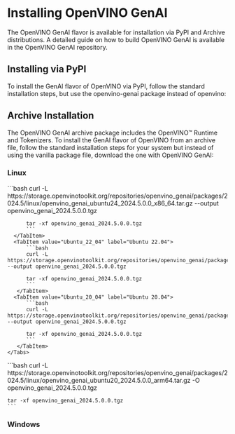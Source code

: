 
# Installing OpenVINO GenAI

The OpenVINO GenAI flavor is available for installation via PyPI and Archive distributions. A detailed guide on how to build OpenVINO GenAI is available in the OpenVINO GenAI repository.

## Installing via PyPI

To install the GenAI flavor of OpenVINO via PyPI, follow the standard installation steps, but use the openvino-genai package instead of openvino:

## Archive Installation

The OpenVINO GenAI archive package includes the OpenVINO™ Runtime and Tokenizers. To install the GenAI flavor of OpenVINO from an archive file, follow the standard installation steps for your system but instead of using the vanilla package file, download the one with OpenVINO GenAI:

### Linux

<Tabs>
  <TabItem value="x86_64" label="x86_64" default>
    <Tabs>
      <TabItem value="Ubuntu_24_04" label="Ubuntu 24.04">
          ```bash
          curl -L https://storage.openvinotoolkit.org/repositories/openvino_genai/packages/2024.5/linux/openvino_genai_ubuntu24_2024.5.0.0_x86_64.tar.gz --output openvino_genai_2024.5.0.0.tgz

          tar -xf openvino_genai_2024.5.0.0.tgz
          ```
      </TabItem>
      <TabItem value="Ubuntu_22_04" label="Ubuntu 22.04">
          ```bash
          curl -L https://storage.openvinotoolkit.org/repositories/openvino_genai/packages/2024.5/linux/openvino_genai_ubuntu22_2024.5.0.0_x86_64.tar.gz --output openvino_genai_2024.5.0.0.tgz

          tar -xf openvino_genai_2024.5.0.0.tgz
          ```
       </TabItem>
      <TabItem value="Ubuntu_20_04" label="Ubuntu 20.04">
          ```bash
          curl -L https://storage.openvinotoolkit.org/repositories/openvino_genai/packages/2024.5/linux/openvino_genai_ubuntu20_2024.5.0.0_x86_64.tar.gz  --output openvino_genai_2024.5.0.0.tgz

          tar -xf openvino_genai_2024.5.0.0.tgz
          ```
       </TabItem>
    </Tabs>
  </TabItem>
  <TabItem value="arm64" label="ARM 64-bit">
    ```bash
    curl -L https://storage.openvinotoolkit.org/repositories/openvino_genai/packages/2024.5/linux/openvino_genai_ubuntu20_2024.5.0.0_arm64.tar.gz -O openvino_genai_2024.5.0.0.tgz

    tar -xf openvino_genai_2024.5.0.0.tgz
    ```
  </TabItem>
</Tabs>

### Windows